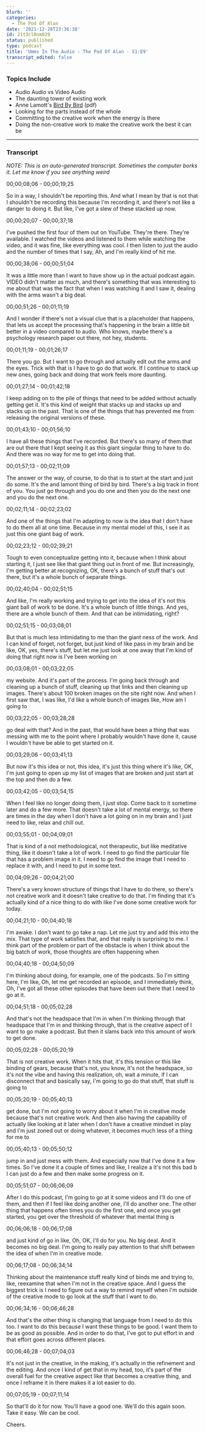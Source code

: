 ```yaml
---
blurb: ''
categories:
  - The Pod Of Alan
date: '2021-12-28T23:36:38'
id: 21t3cl0nm029
status: published
type: podcast
title: 'Umms In The Audio - The Pod Of Alan - S1:E9'
transcript_edited: false
---
```


<PodcastLinks />

<PodcastPlayer src="https://cdn.simplecast.com/audio/f900955e-9fdd-4695-bf12-22eeee2f4d9e/episodes/76ebc627-ed69-450f-855f-5e0eefb5d7a8/audio/08350b4a-0962-4ad5-9860-ea0f6acb458f/default_tc.mp3" />


### Topics Include

- Audio Audio vs Video Audio
- The daunting tower of existing work
- Anne Lamott's  [Bird By Bird](http://publish.illinois.edu/marylucillehays/files/2014/07/Lamott_Bird-by-Bird-1.pdf) (pdf)
- Looking for the parts instead of the whole
- Committing to the creative work when the energy is there
- Doing the non-creative work to make the creative work the best it can be

---


### Transcript

_NOTE: This is an auto-generated transcript. Sometimes the computer borks it. Let me know if you see anything weird_


00;00;08;06 - 00;00;19;25

So in a way, I shouldn't be reporting this. And what I mean by that is not that I shouldn't be recording this because I'm recording it, and there's not like a danger to doing it. But like, I've got a slew of these stacked up now.

00;00;20;07 - 00;00;37;18

I've pushed the first four of them out on YouTube. They're there. They're available. I watched the videos and listened to them while watching the video, and it was fine, like everything was cool. I then listen to just the audio and the number of times that I say, Ah, and I'm really kind of hit me.

00;00;38;06 - 00;00;51;04

It was a little more than I want to have show up in the actual podcast again. VIDEO didn't matter as much, and there's something that was interesting to me about that was the fact that when I was watching it and I saw it, dealing with the arms wasn't a big deal.

00;00;51;26 - 00;01;11;19

And I wonder if there's not a visual clue that is a placeholder that happens, that lets us accept the processing that's happening in the brain a little bit better in a video compared to audio. Who knows, maybe there's a psychology research paper out there, not hey, students.

00;01;11;19 - 00;01;26;17

There you go. But I want to go through and actually edit out the arms and the eyes. Trick with that is I have to go do that work. If I continue to stack up new ones, going back and doing that work feels more daunting.

00;01;27;14 - 00;01;42;18

I keep adding on to the pile of things that need to be added without actually getting get it. It's this kind of weight that stacks up and stacks up and stacks up in the past. That is one of the things that has prevented me from releasing the original versions of these.

00;01;43;10 - 00;01;56;10

I have all these things that I've recorded. But there's so many of them that are out there that I kept seeing it as this giant singular thing to have to do. And there was no way for me to get into doing that.

00;01;57;13 - 00;02;11;09

The answer or the way, of course, to do that is to start at the start and just do some. It's the and lamont thing of bird by bird. There's a big track in front of you. You just go through and you do one and then you do the next one and you do the next one.

00;02;11;14 - 00;02;23;02

And one of the things that I'm adapting to now is the idea that I don't have to do them all at one time. Because in my mental model of this, I see it as just this one giant bag of work.

00;02;23;12 - 00;02;39;21

Tough to even conceptualize getting into it, because when I think about starting it, I just see like that giant thing out in front of me. But increasingly, I'm getting better at recognizing, OK, there's a bunch of stuff that's out there, but it's a whole bunch of separate things.

00;02;40;04 - 00;02;51;15

And like, I'm really working and trying to get into the idea of it's not this giant ball of work to be done. It's a whole bunch of little things. And yes, there are a whole bunch of them. And that can be intimidating, right?

00;02;51;15 - 00;03;08;01

But that is much less intimidating to me than the giant ness of the work. And I can kind of forget, not forget, but just kind of like pass in my brain and be like, OK, yes, there's stuff, but let me just look at one away that I'm kind of doing that right now is I've been working on

00;03;08;01 - 00;03;22;05

my website. And it's part of the process. I'm going back through and cleaning up a bunch of stuff, cleaning up that links and then cleaning up images. There's about 100 broken images on the site right now. And when I first saw that, I was like, I'd like a whole bunch of images like, How am I going to

00;03;22;05 - 00;03;28;28

go deal with that? And in the past, that would have been a thing that was messing with me to the point where I probably wouldn't have done it, cause I wouldn't have be able to get started on it.

00;03;29;06 - 00;03;41;13

But now it's this idea or not, this idea, it's just this thing where it's like, OK, I'm just going to open up my list of images that are broken and just start at the top and then do a few.

00;03;42;05 - 00;03;54;15

When I feel like no longer doing them, I just stop. Come back to it sometime later and do a few more. That doesn't take a lot of mental energy, so there are times in the day when I don't have a lot going on in my brain and I just need to like, relax and chill out.

00;03;55;01 - 00;04;09;01

That is kind of a not methodological, not therapeutic, but like meditative thing, like it doesn't take a lot of work. I need to go find the particular file that has a problem image in it. I need to go find the image that I need to replace it with, and I need to put in some text.

00;04;09;26 - 00;04;21;00

There's a very known structure of things that I have to do there, so there's not creative work and it doesn't take creative to do that. I'm finding that it's actually kind of a nice thing to do with like I've done some creative work for today.

00;04;21;10 - 00;04;40;18

I'm awake. I don't want to go take a nap. Let me just try and add this into the mix. That type of work satisfies that, and that really is surprising to me. I think part of the problem or part of the obstacle is when I think about the big batch of work, those thoughts are often happening when

00;04;40;18 - 00;04;50;09

I'm thinking about doing, for example, one of the podcasts. So I'm sitting here, I'm like, Oh, let me get recorded an episode, and I immediately think, Oh, I've got all these other episodes that have been out there that I need to go at it.

00;04;51;18 - 00;05;02;28

And that's not the headspace that I'm in when I'm thinking through that headspace that I'm in and thinking through, that is the creative aspect of I want to go make a podcast. But then it slams back into this amount of work to get done.

00;05;02;28 - 00;05;20;19

That is not creative work. When it hits that, it's this tension or this like binding of gears, because that's not, you know, it's not the headspace, so it's not the vibe and having this realization, oh, wait a minute, if I can disconnect that and basically say, I'm going to go do that stuff, that stuff is going to

00;05;20;19 - 00;05;40;13

get done, but I'm not going to worry about it when I'm in creative mode because that's not creative work. And then also having the capability of actually like looking at it later when I don't have a creative mindset in play and I'm just zoned out or doing whatever, it becomes much less of a thing for me to

00;05;40;13 - 00;05;50;12

jump in and just mess with them. And especially now that I've done it a few times. So I've done it a couple of times and like, I realize a it's not this bad b I can just do a few and then make some progress on it.

00;05;51;07 - 00;06;06;09

After I do this podcast, I'm going to go at it some videos and I'll do one of them, and then if I feel like doing another one, I'll do another one. The other thing that happens often times you do the first one, and once you get started, you get over the threshold of whatever that mental thing is

00;06;06;18 - 00;06;17;08

and just kind of go in like, Oh, OK, I'll do for you. No big deal. And it becomes no big deal. I'm going to really pay attention to that shift between the idea of when I'm in creative mode.

00;06;17;08 - 00;06;34;14

Thinking about the maintenance stuff really kind of binds me and trying to, like, reexamine that when I'm not in the creative space. And I guess the biggest trick is I need to figure out a way to remind myself when I'm outside of the creative mode to go look at the stuff that I want to do.

00;06;34;16 - 00;06;46;28

And that's the other thing is changing that language from I need to do this too. I want to do this because I want these things to be good. I want them to be as good as possible. And in order to do that, I've got to put effort in and that effort goes across different places.

00;06;46;28 - 00;07;04;03

It's not just in the creative, in the making, it's actually in the refinement and the editing. And once I kind of get that in my head, too, it's part of the overall fuel for the creative aspect like that becomes a creative thing, and once I reframe it in there makes it a lot easier to do.

00;07;05;19 - 00;07;11;14

So that'll do it for now. You'll have a good one. We'll do this again soon. Take it easy. We can be cool. 

Cheers.


